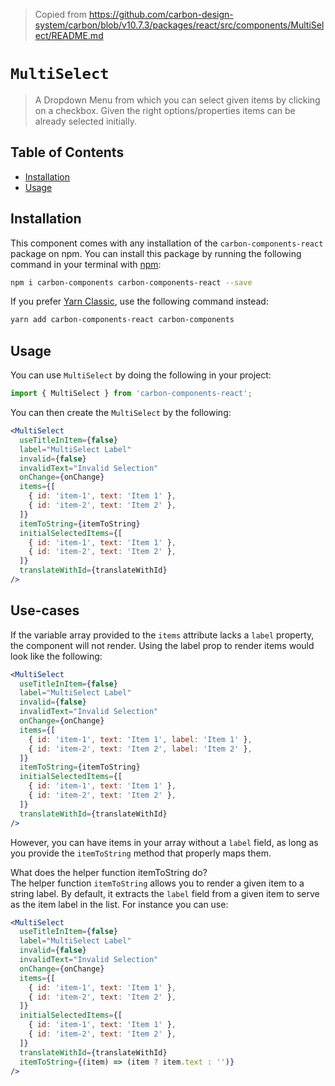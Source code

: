 > Copied from
> https://github.com/carbon-design-system/carbon/blob/v10.7.3/packages/react/src/components/MultiSelect/README.md

# `MultiSelect`

> A Dropdown Menu from which you can select given items by clicking on a
> checkbox. Given the right options/properties items can be already selected
> initially.

## Table of Contents

- [Installation](#installation)
- [Usage](#usage)

## Installation

This component comes with any installation of the `carbon-components-react`
package on npm. You can install this package by running the following command in
your terminal with [npm](https://www.npmjs.com/):

```bash
npm i carbon-components carbon-components-react --save
```

If you prefer [Yarn Classic](https://classic.yarnpkg.com/), use the following
command instead:

```bash
yarn add carbon-components-react carbon-components
```

## Usage

You can use `MultiSelect` by doing the following in your project:

```js
import { MultiSelect } from 'carbon-components-react';
```

You can then create the `MultiSelect` by the following:

```jsx
<MultiSelect
  useTitleInItem={false}
  label="MultiSelect Label"
  invalid={false}
  invalidText="Invalid Selection"
  onChange={onChange}
  items={[
    { id: 'item-1', text: 'Item 1' },
    { id: 'item-2', text: 'Item 2' },
  ]}
  itemToString={itemToString}
  initialSelectedItems={[
    { id: 'item-1', text: 'Item 1' },
    { id: 'item-2', text: 'Item 2' },
  ]}
  translateWithId={translateWithId}
/>
```

## Use-cases

If the variable array provided to the `items` attribute lacks a `label`
property, the component will not render. Using the label prop to render items
would look like the following:

```jsx
<MultiSelect
  useTitleInItem={false}
  label="MultiSelect Label"
  invalid={false}
  invalidText="Invalid Selection"
  onChange={onChange}
  items={[
    { id: 'item-1', text: 'Item 1', label: 'Item 1' },
    { id: 'item-2', text: 'Item 2', label: 'Item 2' },
  ]}
  itemToString={itemToString}
  initialSelectedItems={[
    { id: 'item-1', text: 'Item 1' },
    { id: 'item-2', text: 'Item 2' },
  ]}
  translateWithId={translateWithId}
/>
```

However, you can have items in your array without a `label` field, as long as
you provide the `itemToString` method that properly maps them.

What does the helper function itemToString do?<br/> The helper function
`itemToString` allows you to render a given item to a string label. By default,
it extracts the `label` field from a given item to serve as the item label in
the list. For instance you can use:

```jsx
<MultiSelect
  useTitleInItem={false}
  label="MultiSelect Label"
  invalid={false}
  invalidText="Invalid Selection"
  onChange={onChange}
  items={[
    { id: 'item-1', text: 'Item 1' },
    { id: 'item-2', text: 'Item 2' },
  ]}
  initialSelectedItems={[
    { id: 'item-1', text: 'Item 1' },
    { id: 'item-2', text: 'Item 2' },
  ]}
  translateWithId={translateWithId}
  itemToString={(item) => (item ? item.text : '')}
/>
```
